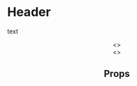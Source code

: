 
<Meta title="Pattern Library|Structure/Header" component={Header} />

# Header
 
text

<Preview>
    <Story name="Opaque Background">
        <Header navItems={navItems} />
    </Story>
</Preview>

<Preview>
    <Story name="Transparent Background">
        <>
        <Header navItems={navItems} overlay={true} />
        <div style={{
                height: "100vh",
                width: "100%",
                background: "black"
        }}></div>
        </>
    </Story>
</Preview>

<Preview>
    <Story name="With overflowing content">
        <>
            <Header navItems={navItems} />
            <div style={{
                height: "200vh",
                width: "100%",
                background: "linear-gradient(0deg, rgba(255,255,255,1) 0%, rgba(0,0,0,1) 100%)"
            }}></div>
        </>
    </Story>
</Preview>

## Props 

<Props of={Header} />